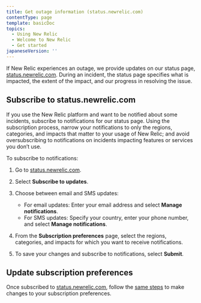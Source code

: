 ```yaml
---
title: Get outage information (status.newrelic.com)
contentType: page
template: basicDoc
topics:
  - Using New Relic
  - Welcome to New Relic
  - Get started
japaneseVersion: ''
---
```


If New Relic experiences an outage, we provide updates on our status page, [status.newrelic.com](https://status.newrelic.com). During an incident, the status page specifies what is impacted, the extent of the impact, and our progress in resolving the issue.

## Subscribe to status.newrelic.com

If you use the New Relic platform and want to be notified about some incidents, subscribe to notifications for our status page. Using the subscription process, narrow your notifications to only the regions, categories, and impacts that matter to your usage of New Relic; and avoid oversubscribing to notifications on incidents impacting features or services you don’t use.

To subscribe to notifications:

1. Go to [status.newrelic.com](https://status.newrelic.com).
2. Select **Subscribe to updates**.
3. Choose between email and SMS updates:

   * For email updates: Enter your email address and select **Manage notifications**.
   * For SMS updates: Specify your country, enter your phone number, and select **Manage notifications**.
4. From the **Subscription preferences** page, select the regions, categories, and impacts for which you want to receive notifications.
5. To save your changes and subscribe to notifications, select **Submit**.

## Update subscription preferences

Once subscribed to [status.newrelic.com](https://status.newrelic.com), follow the [same steps](#subscribe) to make changes to your subscription preferences.
